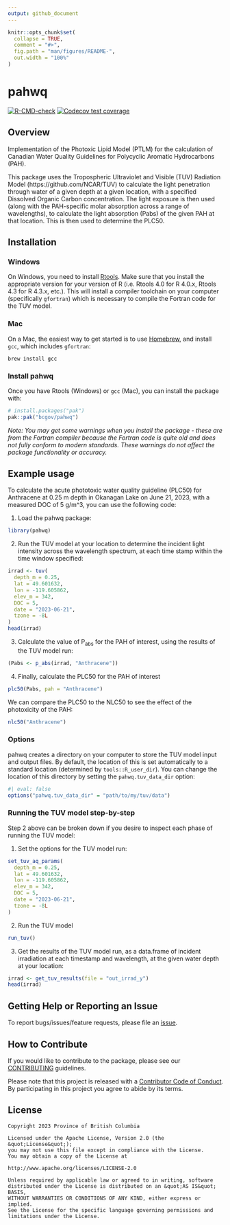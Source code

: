 ```yaml
---
output: github_document
---
```

<!--
Copyright 2023 Province of British Columbia

Licensed under the Apache License, Version 2.0 (the "License");
you may not use this file except in compliance with the License.
You may obtain a copy of the License at

http://www.apache.org/licenses/LICENSE-2.0

Unless required by applicable law or agreed to in writing, software distributed under the License is distributed on an "AS IS" BASIS,
WITHOUT WARRANTIES OR CONDITIONS OF ANY KIND, either express or implied.
See the License for the specific language governing permissions and limitations under the License.
-->


<!-- README.md is generated from README.Rmd. Please edit that file -->

```r
knitr::opts_chunk$set(
  collapse = TRUE,
  comment = "#>",
  fig.path = "man/figures/README-",
  out.width = "100%"
)
```

# pahwq

<!-- badges: start -->
[![R-CMD-check](https://github.com/bcgov/pahwq/actions/workflows/R-CMD-check.yaml/badge.svg)](https://github.com/bcgov/pahwq/actions/workflows/R-CMD-check.yaml)
[![Codecov test coverage](https://codecov.io/gh/bcgov/pahwq/branch/main/graph/badge.svg)](https://app.codecov.io/gh/bcgov/pahwq?branch=main)
<!-- badges: end -->

## Overview

Implementation of the Photoxic Lipid Model (PTLM) for the calculation of Canadian 
Water Quality Guidelines for Polycyclic Aromatic Hydrocarbons (PAH).

This package uses the Tropospheric Ultraviolet and Visible (TUV) Radiation Model (https://github.com/NCAR/TUV)
to calculate the light penetration through water of a given depth at a given location, with a specified Dissolved Organic Carbon concentration. The light exposure is then used (along with the PAH-specific molar absorption across a range of wavelengths), to calculate the light absorption (Pabs) of the given PAH at that location. This is then used to determine the PLC50.

## Installation

### Windows

On Windows, you need to install [Rtools](https://cran.r-project.org/bin/windows/Rtools/).
Make sure that you install the appropriate version for your version of R 
(i.e. Rtools 4.0 for R 4.0.x, Rtools 4.3 for R 4.3.x, etc.). This will install 
a compiler toolchain on your computer (specifically `gfortran`) which is necessary
to compile the Fortran code for the TUV model.

### Mac

On a Mac, the easiest way to get started is to use [Homebrew](https://brew.sh/),
and install `gcc`, which includes `gfortran`:

```
brew install gcc
```

### Install pahwq

Once you have Rtools (Windows) or `gcc` (Mac), you can install the package with:

``` r
# install.packages("pak")
pak::pak("bcgov/pahwq")
```

*Note: You may get some warnings when you install the package - these are from 
the Fortran compiler because the Fortran code is quite old and does not fully 
conform to modern standards. These warnings do not affect the package 
functionality or accuracy.*

## Example usage

To calculate the acute phototoxic water quality guideline (PLC50) for Anthracene at 0.25 m depth in Okanagan Lake on June 21, 2023, with a measured DOC of 5 g/m^3, you can use the following code:

1. Load the pahwq package:

```r
library(pahwq)
```

2. Run the TUV model at your location to determine the incident light intensity
across the wavelength spectrum, at each time stamp within the time window specified:

```r
irrad <- tuv(
  depth_m = 0.25,
  lat = 49.601632,
  lon = -119.605862,
  elev_m = 342,
  DOC = 5,
  date = "2023-06-21",
  tzone = -8L
)
head(irrad)
```

3. Calculate the value of P~abs~ for the PAH of interest, using the results of the TUV model run:

```r
(Pabs <- p_abs(irrad, "Anthracene"))
```

4. Finally, calculate the PLC50 for the PAH of interest

```r
plc50(Pabs, pah = "Anthracene")
```

We can compare the PLC50 to the NLC50 to see the effect of the photoxicity of the PAH:

```r
nlc50("Anthracene")
```

### Options

pahwq creates a directory on your computer to store the TUV model input and output files. By default, the location of this is set automatically to a standard location (determined by `tools::R_user_dir`). You can change the location of this directory by setting the `pahwq.tuv_data_dir` option:

```r
#| eval: false
options("pahwq.tuv_data_dir" = "path/to/my/tuv/data")
```

### Running the TUV model step-by-step

Step 2 above can be broken down if you desire to inspect each phase of running
the TUV model:

1. Set the options for the TUV model run:

```r
set_tuv_aq_params(
  depth_m = 0.25,
  lat = 49.601632,
  lon = -119.605862,
  elev_m = 342,
  DOC = 5,
  date = "2023-06-21",
  tzone = -8L
)
```

2. Run the TUV model

```R
run_tuv()
```

3. Get the results of the TUV model run, as a data.frame of incident irradiation
at each timestamp and wavelength, at the given water depth at your location:

```r
irrad <- get_tuv_results(file = "out_irrad_y")
head(irrad)
```

## Getting Help or Reporting an Issue

To report bugs/issues/feature requests, please file an [issue](https://github.com/bcgov/pahwq/issues/).

## How to Contribute

If you would like to contribute to the package, please see our 
[CONTRIBUTING](CONTRIBUTING.md) guidelines.

Please note that this project is released with a [Contributor Code of Conduct](CODE_OF_CONDUCT.md). By participating in this project you agree to abide by its terms.

## License

```
Copyright 2023 Province of British Columbia

Licensed under the Apache License, Version 2.0 (the &quot;License&quot;);
you may not use this file except in compliance with the License.
You may obtain a copy of the License at

http://www.apache.org/licenses/LICENSE-2.0

Unless required by applicable law or agreed to in writing, software distributed under the License is distributed on an &quot;AS IS&quot; BASIS,
WITHOUT WARRANTIES OR CONDITIONS OF ANY KIND, either express or implied.
See the License for the specific language governing permissions and limitations under the License.
```
